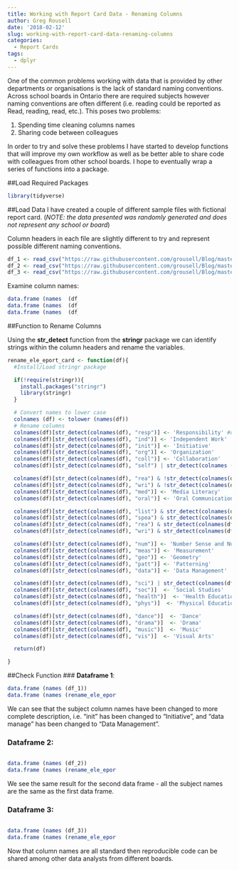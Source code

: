 ```yaml
---
title: Working with Report Card Data - Renaming Columns
author: Greg Rousell
date: '2018-02-12'
slug: working-with-report-card-data-renaming-columns
categories:
  - Report Cards
tags:
  - dplyr
---
```


<style>
  .col2 {
    columns: 2 200px;         /* number of columns and width in pixels*/
    -webkit-columns: 2 200px; /* chrome, safari */
    -moz-columns: 2 200px;    /* firefox */
  }
  .col3 {
    columns: 3 100px;
    -webkit-columns: 3 100px;
    -moz-columns: 3 100px;
  }
</style>


One of the common problems working with data that is provided by other departments or organisations is the lack of standard naming conventions. Across school boards in Ontario there are required subjects however naming conventions are often different (i.e. reading could be reported as Read, reading, read, etc.). This poses two problems:  

1. Spending time cleaning columns names 
2. Sharing code between colleagues  

In order to try and solve these problems I have started to develop functions that will improve my own workflow as well as be better able to share code with colleagues from other school boards. I hope to eventually wrap a series of functions into a package. 

##Load Required Packages
```r
library(tidyverse)
```

##Load Data
I have created a couple of different sample files with fictional report card. (*NOTE: the data presented was randomly generated and does not represent any school or board*)  

Column headers in each file are slightly different to try and represent possible different naming conventions. 

```r
df_1 <- read_csv("https://raw.githubusercontent.com/grousell/Blog/master/data/sample_report_card_1.csv")
df_2 <- read_csv("https://raw.githubusercontent.com/grousell/Blog/master/data/sample_report_card_2.csv")
df_3 <- read_csv("https://raw.githubusercontent.com/grousell/Blog/master/data/sample_report_card_3.csv")


```

Examine column names:
<div class="col3">
```r
data.frame (names  (df_1))
data.frame (names  (df_2))
data.frame (names  (df_3))
```
</div>


##Function to Rename Columns

Using the **str_detect** function from the **stringr** package we can identify strings within the column headers and rename the variables.  

```r
rename_ele_eport_card <- function(df){
  #Install/Load stringr package

  if(!require(stringr)){
    install.packages("stringr")
    library(stringr)
  }

  # Convert names to lower case
  colnames (df) <- tolower (names(df))
  # Rename columns
  colnames(df)[str_detect(colnames(df), "resp")] <- 'Responsibility' #detect if "resp" appears in column name and rename to "Responsibility"
  colnames(df)[str_detect(colnames(df), "ind")] <- 'Independent Work'
  colnames(df)[str_detect(colnames(df), "init")] <- 'Initiative'
  colnames(df)[str_detect(colnames(df), "org")] <- 'Organization'
  colnames(df)[str_detect(colnames(df), "coll")] <- 'Collaboration'
  colnames(df)[str_detect(colnames(df), "self") | str_detect(colnames (df), "reg")] <- 'Self Regulation'

  colnames(df)[str_detect(colnames(df), "rea") & !str_detect(colnames(df), "fre")] <- 'Reading'
  colnames(df)[str_detect(colnames(df), "wri") & !str_detect(colnames(df), "fre")] <- 'Writing'
  colnames(df)[str_detect(colnames(df), "med")] <- 'Media Literacy'
  colnames(df)[str_detect(colnames(df), "oral")] <- 'Oral Communication'

  colnames(df)[str_detect(colnames(df), "list") & str_detect(colnames(df), "fre")] <- 'French Listening'
  colnames(df)[str_detect(colnames(df), "spea") & str_detect(colnames(df), "fre")] <- 'French Speaking'
  colnames(df)[str_detect(colnames(df), "rea") & str_detect(colnames(df), "fre")] <- 'French Reading'
  colnames(df)[str_detect(colnames(df), "wri") & str_detect(colnames(df), "fre")] <- 'French Writing'

  colnames(df)[str_detect(colnames(df), "num")] <- 'Number Sense and Numeration'
  colnames(df)[str_detect(colnames(df), "meas")] <- 'Measurement'
  colnames(df)[str_detect(colnames(df), "geo")] <- 'Geometry'
  colnames(df)[str_detect(colnames(df), "patt")] <- 'Patterning'
  colnames(df)[str_detect(colnames(df), "data")] <- 'Data Management'

  colnames(df)[str_detect(colnames(df), "sci") | str_detect(colnames(df), "tech")] <- 'Science and Technology'
  colnames(df)[str_detect(colnames(df), "soc")]  <- 'Social Studies'
  colnames(df)[str_detect(colnames(df), "health")]  <- 'Health Education'
  colnames(df)[str_detect(colnames(df), "phys")]  <- 'Physical Education'

  colnames(df)[str_detect(colnames(df), "dance")]  <- 'Dance'
  colnames(df)[str_detect(colnames(df), "drama")]  <- 'Drama'
  colnames(df)[str_detect(colnames(df), "music")]  <- 'Music'
  colnames(df)[str_detect(colnames(df), "vis")]  <- 'Visual Arts'

  return(df)

}
```

##Check Function
### **Dataframe 1**:
<div class="col2">

```r
data.frame (names (df_1))
data.frame (names (rename_ele_eport_card(df_1)))
```
</div>

We can see that the subject column names have been changed to more complete description, i.e. "init" has been changed to "Initiative", and "data manage" has been changed to "Data Management". 

### **Dataframe 2**:
<div class="col2">

```r
data.frame (names (df_2))
data.frame (names (rename_ele_eport_card(df_2)))
```
</div>

We see the same result for the second data frame - all the subject names are the same as the first data frame. 

### **Dataframe 3**:
<div class="col2">

```r
data.frame (names (df_3))
data.frame (names (rename_ele_eport_card(df_3)))
```
</div>

Now that column names are all standard then reproducible code can be shared among other data analysts from different boards. 

